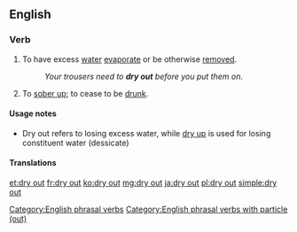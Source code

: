 ==English==

===Verb===
{{en-verb|head=[[dry]] [[out]]|dries out|drying out|dried out}}

# To have excess [[water]] [[evaporate]] or be otherwise [[remove]]d.
#: ''Your trousers need to '''dry out''' before you put them on.''
# {{label|en|idiomatic}} To [[sober up]]; to cease to be [[drunk]].

====Usage notes====
* Dry out refers to losing excess water, while [[dry up]] is used for losing constituent water (dessicate)

====Translations====
{{trans-top}}
{{trans-mid}}
{{trans-bottom}}

[[Category:English phrasal verbs]]
[[Category:English phrasal verbs with particle (out)]]

[[et:dry out]]
[[fr:dry out]]
[[ko:dry out]]
[[mg:dry out]]
[[ja:dry out]]
[[pl:dry out]]
[[simple:dry out]]